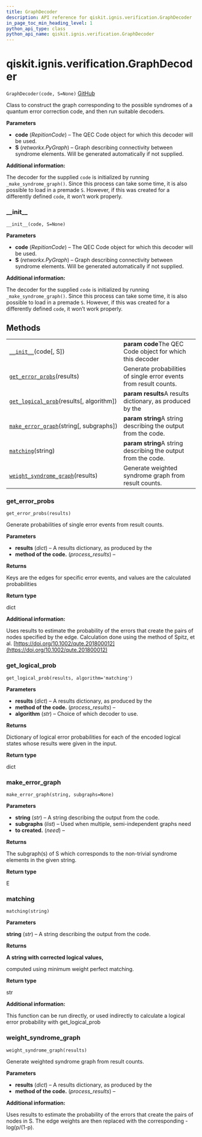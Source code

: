 ```yaml
---
title: GraphDecoder
description: API reference for qiskit.ignis.verification.GraphDecoder
in_page_toc_min_heading_level: 1
python_api_type: class
python_api_name: qiskit.ignis.verification.GraphDecoder
---
```


# qiskit.ignis.verification.GraphDecoder

<span id="qiskit.ignis.verification.GraphDecoder" />

`GraphDecoder(code, S=None)` [GitHub](https://github.com/qiskit-community/qiskit-ignis/tree/stable/0.6/qiskit/ignis/verification/topological_codes/fitters.py "view source code")

Class to construct the graph corresponding to the possible syndromes of a quantum error correction code, and then run suitable decoders.

**Parameters**

*   **code** (*RepitionCode*) – The QEC Code object for which this decoder will be used.
*   **S** (*retworkx.PyGraph*) – Graph describing connectivity between syndrome elements. Will be generated automatically if not supplied.

**Additional information:**

The decoder for the supplied `code` is initialized by running `_make_syndrome_graph()`. Since this process can take some time, it is also possible to load in a premade `S`. However, if this was created for a differently defined `code`, it won’t work properly.

### \_\_init\_\_

<span id="qiskit.ignis.verification.GraphDecoder.__init__" />

`__init__(code, S=None)`

**Parameters**

*   **code** (*RepitionCode*) – The QEC Code object for which this decoder will be used.
*   **S** (*retworkx.PyGraph*) – Graph describing connectivity between syndrome elements. Will be generated automatically if not supplied.

**Additional information:**

The decoder for the supplied `code` is initialized by running `_make_syndrome_graph()`. Since this process can take some time, it is also possible to load in a premade `S`. However, if this was created for a differently defined `code`, it won’t work properly.

## Methods

|                                                                                                                                                                  |                                                                   |
| ---------------------------------------------------------------------------------------------------------------------------------------------------------------- | ----------------------------------------------------------------- |
| [`__init__`](#qiskit.ignis.verification.GraphDecoder.__init__ "qiskit.ignis.verification.GraphDecoder.__init__")(code\[, S])                                     | **param code**The QEC Code object for which this decoder          |
| [`get_error_probs`](#qiskit.ignis.verification.GraphDecoder.get_error_probs "qiskit.ignis.verification.GraphDecoder.get_error_probs")(results)                   | Generate probabilities of single error events from result counts. |
| [`get_logical_prob`](#qiskit.ignis.verification.GraphDecoder.get_logical_prob "qiskit.ignis.verification.GraphDecoder.get_logical_prob")(results\[, algorithm])  | **param results**A results dictionary, as produced by the         |
| [`make_error_graph`](#qiskit.ignis.verification.GraphDecoder.make_error_graph "qiskit.ignis.verification.GraphDecoder.make_error_graph")(string\[, subgraphs])   | **param string**A string describing the output from the code.     |
| [`matching`](#qiskit.ignis.verification.GraphDecoder.matching "qiskit.ignis.verification.GraphDecoder.matching")(string)                                         | **param string**A string describing the output from the code.     |
| [`weight_syndrome_graph`](#qiskit.ignis.verification.GraphDecoder.weight_syndrome_graph "qiskit.ignis.verification.GraphDecoder.weight_syndrome_graph")(results) | Generate weighted syndrome graph from result counts.              |

### get\_error\_probs

<span id="qiskit.ignis.verification.GraphDecoder.get_error_probs" />

`get_error_probs(results)`

Generate probabilities of single error events from result counts.

**Parameters**

*   **results** (*dict*) – A results dictionary, as produced by the
*   **method of the code.** (*process\_results*) –

**Returns**

Keys are the edges for specific error events, and values are the calculated probabilities

**Return type**

dict

**Additional information:**

Uses results to estimate the probability of the errors that create the pairs of nodes specified by the edge. Calculation done using the method of Spitz, et al. [https://doi.org/10.1002/qute.201800012](https://doi.org/10.1002/qute.201800012)

### get\_logical\_prob

<span id="qiskit.ignis.verification.GraphDecoder.get_logical_prob" />

`get_logical_prob(results, algorithm='matching')`

**Parameters**

*   **results** (*dict*) – A results dictionary, as produced by the
*   **method of the code.** (*process\_results*) –
*   **algorithm** (*str*) – Choice of which decoder to use.

**Returns**

Dictionary of logical error probabilities for each of the encoded logical states whose results were given in the input.

**Return type**

dict

### make\_error\_graph

<span id="qiskit.ignis.verification.GraphDecoder.make_error_graph" />

`make_error_graph(string, subgraphs=None)`

**Parameters**

*   **string** (*str*) – A string describing the output from the code.
*   **subgraphs** (*list*) – Used when multiple, semi-independent graphs need
*   **to created.** (*need*) –

**Returns**

The subgraph(s) of S which corresponds to the non-trivial syndrome elements in the given string.

**Return type**

E

### matching

<span id="qiskit.ignis.verification.GraphDecoder.matching" />

`matching(string)`

**Parameters**

**string** (*str*) – A string describing the output from the code.

**Returns**

**A string with corrected logical values,**

computed using minimum weight perfect matching.

**Return type**

str

**Additional information:**

This function can be run directly, or used indirectly to calculate a logical error probability with get\_logical\_prob

### weight\_syndrome\_graph

<span id="qiskit.ignis.verification.GraphDecoder.weight_syndrome_graph" />

`weight_syndrome_graph(results)`

Generate weighted syndrome graph from result counts.

**Parameters**

*   **results** (*dict*) – A results dictionary, as produced by the
*   **method of the code.** (*process\_results*) –

**Additional information:**

Uses results to estimate the probability of the errors that create the pairs of nodes in S. The edge weights are then replaced with the corresponding -log(p/(1-p).

